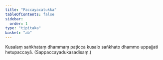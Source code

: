 ```yaml
---
title: "Paccayacatukka"
tableOfContents: false
sidebar:
  order: 1
type: "tipitaka"
basket: "ab"
---
```



<DynamicBreadcrumb />

<Division number="9">

<Paragraph number="1117">
Kusalaṃ saṅkhataṃ dhammaṃ paṭicca kusalo saṅkhato dhammo uppajjati hetupaccayā. (Sappaccayadukasadisaṃ.)
</Paragraph>
</Division>